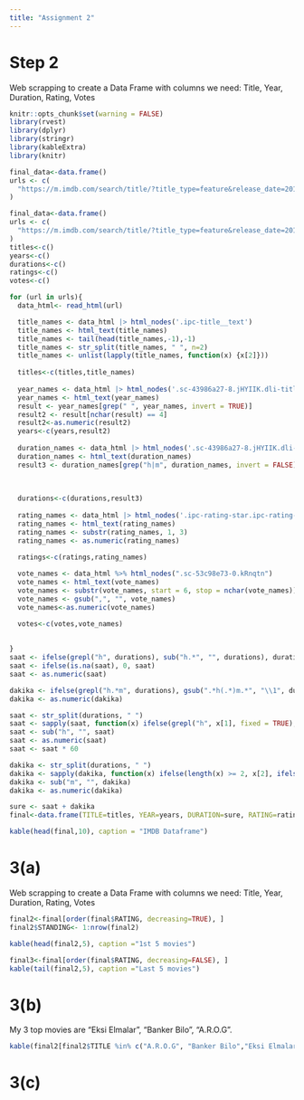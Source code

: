 ```yaml
---
title: "Assignment 2"
---
```


# Step 2
Web scrapping to create a Data Frame with columns we need: Title, Year, Duration, Rating, Votes
```r
knitr::opts_chunk$set(warning = FALSE)
library(rvest)
library(dplyr)
library(stringr)
library(kableExtra)
library(knitr)

final_data<-data.frame()
urls <- c(
  "https://m.imdb.com/search/title/?title_type=feature&release_date=2010-01-01,2023-12-31&num_votes=2500,&country_of_origin=TR&count=250",  "https://m.imdb.com/search/title/?title_type=feature&release_date=,2009-12-31&num_votes=2500,&country_of_origin=TR&count=250"
)

final_data<-data.frame()
urls <- c(
  "https://m.imdb.com/search/title/?title_type=feature&release_date=2010-01-01,2023-12-31&num_votes=2500,&country_of_origin=TR&count=250",  "https://m.imdb.com/search/title/?title_type=feature&release_date=,2009-12-31&num_votes=2500,&country_of_origin=TR&count=250"
)
titles<-c()
years<-c()
durations<-c()
ratings<-c()
votes<-c()

for (url in urls){
  data_html<- read_html(url)

  title_names <- data_html |> html_nodes('.ipc-title__text')
  title_names <- html_text(title_names)
  title_names <- tail(head(title_names,-1),-1)
  title_names <- str_split(title_names, " ", n=2)
  title_names <- unlist(lapply(title_names, function(x) {x[2]}))
  
  titles<-c(titles,title_names)
  
  year_names <- data_html |> html_nodes('.sc-43986a27-8.jHYIIK.dli-title-metadata-item')
  year_names <- html_text(year_names)
  result <- year_names[grep(" ", year_names, invert = TRUE)]
  result2 <- result[nchar(result) == 4]
  result2<-as.numeric(result2)
  years<-c(years,result2)
  
  duration_names <- data_html |> html_nodes('.sc-43986a27-8.jHYIIK.dli-title-metadata-item')
  duration_names <- html_text(duration_names)
  result3 <- duration_names[grep("h|m", duration_names, invert = FALSE)]
  
  
  
  durations<-c(durations,result3)
  
  rating_names <- data_html |> html_nodes('.ipc-rating-star.ipc-rating-star--base.ipc-rating-star--imdb.sc-9ab53865-1.iXEijC.ratingGroup--imdb-rating')
  rating_names <- html_text(rating_names)
  rating_names <- substr(rating_names, 1, 3)
  rating_names <- as.numeric(rating_names)
  
  ratings<-c(ratings,rating_names)

  vote_names <- data_html %>% html_nodes(".sc-53c98e73-0.kRnqtn")
  vote_names <- html_text(vote_names)
  vote_names <- substr(vote_names, start = 6, stop = nchar(vote_names))
  vote_names <- gsub(",", "", vote_names)
  vote_names<-as.numeric(vote_names)

  votes<-c(votes,vote_names)
  
  
}
saat <- ifelse(grepl("h", durations), sub("h.*", "", durations), durations)
saat <- ifelse(is.na(saat), 0, saat)
saat <- as.numeric(saat)

dakika <- ifelse(grepl("h.*m", durations), gsub(".*h(.*)m.*", "\\1", durations), "")
dakika <- as.numeric(dakika)

saat <- str_split(durations, " ")
saat <- sapply(saat, function(x) ifelse(grepl("h", x[1], fixed = TRUE), x[1], 0))
saat <- sub("h", "", saat)
saat <- as.numeric(saat)
saat <- saat * 60

dakika <- str_split(durations, " ")
dakika <- sapply(dakika, function(x) ifelse(length(x) >= 2, x[2], ifelse(grepl("m", x, fixed = TRUE), x[1], ifelse(grepl("m", x[1], fixed = TRUE), x[1],0))))
dakika <- sub("m", "", dakika)
dakika <- as.numeric(dakika)

sure <- saat + dakika
final<-data.frame(TITLE=titles, YEAR=years, DURATION=sure, RATING=ratings,VOTE=votes)

kable(head(final,10), caption = "IMDB Dataframe")
```

# 3(a)
Web scrapping to create a Data Frame with columns we need: Title, Year, Duration, Rating, Votes
```r
final2<-final[order(final$RATING, decreasing=TRUE), ]
final2$STANDING<- 1:nrow(final2)

kable(head(final2,5), caption ="1st 5 movies")

final3<-final[order(final$RATING, decreasing=FALSE), ]
kable(tail(final2,5), caption ="Last 5 movies")
```
# 3(b)
My 3 top movies are "Eksi Elmalar", "Banker Bilo", "A.R.O.G".
```r
kable(final2[final2$TITLE %in% c("A.R.O.G", "Banker Bilo","Eksi Elmalar"), ])
```
# 3(c)



